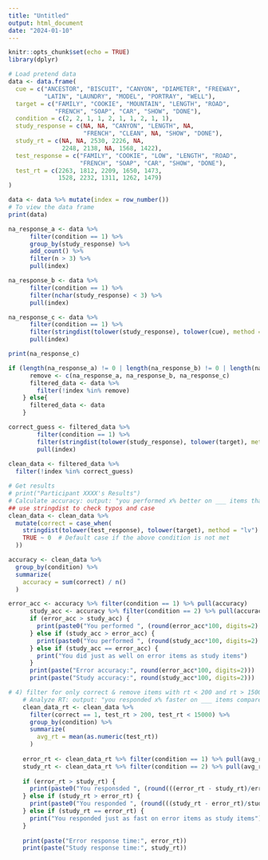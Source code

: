 ```yaml
---
title: "Untitled"
output: html_document
date: "2024-01-10"
---
```


```r
knitr::opts_chunk$set(echo = TRUE)
library(dplyr)
```

```r
# Load pretend data
data <- data.frame(
  cue = c("ANCESTOR", "BISCUIT", "CANYON", "DIAMETER", "FREEWAY", 
          "LATIN", "LAUNDRY", "MODEL", "PORTRAY", "WELL"),
  target = c("FAMILY", "COOKIE", "MOUNTAIN", "LENGTH", "ROAD", 
             "FRENCH", "SOAP", "CAR", "SHOW", "DONE"),
  condition = c(2, 2, 1, 1, 2, 1, 1, 2, 1, 1),
  study_response = c(NA, NA, "CANYON", "LENGTH", NA, 
                     "FRENCH", "CLEAN", NA, "SHOW", "DONE"),
  study_rt = c(NA, NA, 2530, 2226, NA, 
               2248, 2138, NA, 1568, 1422),
  test_response = c("FAMILY", "COOKIE", "LOW", "LENGTH", "ROAD", 
                    "FRENCH", "SOAP", "CAR", "SHOW", "DONE"),
  test_rt = c(2263, 1812, 2209, 1650, 1473, 
              1528, 2232, 1311, 1262, 1479)
)

data <- data %>% mutate(index = row_number())
# To view the data frame
print(data)
```

```r
na_response_a <- data %>% 
      filter(condition == 1) %>% 
      group_by(study_response) %>% 
      add_count() %>%
      filter(n > 3) %>% 
      pull(index)

na_response_b <- data %>%
      filter(condition == 1) %>% 
      filter(nchar(study_response) < 3) %>% 
      pull(index)

na_response_c <- data %>%
      filter(condition == 1) %>% 
      filter(stringdist(tolower(study_response), tolower(cue), method = "lv") < 3) %>% 
      pull(index)

print(na_response_c)

```

```r
if (length(na_response_a) != 0 | length(na_response_b) != 0 | length(na_response_c) != 0) {
      remove <- c(na_response_a, na_response_b, na_response_c)
      filtered_data <- data %>%
        filter(!index %in% remove)
    } else{
      filtered_data <- data 
    }
```

```r
correct_guess <- filtered_data %>% 
        filter(condition == 1) %>% 
        filter(stringdist(tolower(study_response), tolower(target), method = "lv") < 3) %>% 
        pull(index)
      
clean_data <- filtered_data %>% 
  filter(!index %in% correct_guess)

# Get results
# print("Participant XXXX's Results")
# Calculate accuracy: output: "you performed x% better on ___ items than ___"
## use stringdist to check typos and case
clean_data <- clean_data %>% 
  mutate(correct = case_when(
    stringdist(tolower(test_response), tolower(target), method = "lv") < 3 ~ 1,
    TRUE ~ 0  # Default case if the above condition is not met
  ))
```

```r
accuracy <- clean_data %>% 
  group_by(condition) %>% 
  summarize(
    accuracy = sum(correct) / n()
  )

error_acc <- accuracy %>% filter(condition == 1) %>% pull(accuracy)
      study_acc <- accuracy %>% filter(condition == 2) %>% pull(accuracy)
      if (error_acc > study_acc) {
        print(paste0("You performed ", (round(error_acc*100, digits=2) - round(study_acc*100, digits=2)), "% better on error items than study items"))
      } else if (study_acc > error_acc) {
        print(paste0("You performed ", (round(study_acc*100, digits=2) - round(error_acc*100, digits=2)), "% better on study items than error items"))
      } else if (study_acc == error_acc) {
        print("You did just as well on error items as study items")
      }
      print(paste("Error accuracy:", round(error_acc*100, digits=2)))
      print(paste("Study accuracy:", round(study_acc*100, digits=2)))


```

```r
# 4) filter for only correct & remove items with rt < 200 and rt > 15000
    # Analyze RT: output: "you responded x% faster on ___ items compared to ___"
    clean_data_rt <- clean_data %>% 
      filter(correct == 1, test_rt > 200, test_rt < 15000) %>% 
      group_by(condition) %>% 
      summarize(
        avg_rt = mean(as.numeric(test_rt))
      )
    
    error_rt <- clean_data_rt %>% filter(condition == 1) %>% pull(avg_rt)
    study_rt <- clean_data_rt %>% filter(condition == 2) %>% pull(avg_rt)
    
    if (error_rt > study_rt) {
      print(paste0("You responsded ", (round(((error_rt - study_rt)/error_rt)*100, digits=2)), "% faster on study items than error items"))
    } else if (study_rt > error_rt) {
      print(paste0("You responded ", (round(((study_rt - error_rt)/study_rt)*100, digits=2)), "% faster on error items than study items"))
    } else if (study_rt == error_rt) {
      print("You responded just as fast on error items as study items")
    }
    
    print(paste("Error response time:", error_rt))
    print(paste("Study response time:", study_rt))
```